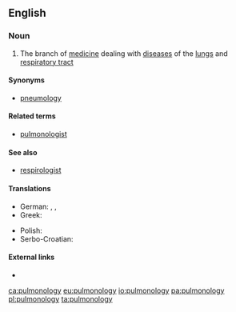 ==English==

===Noun===
{{en-noun|-}}

# {{context|medicine|lang=en}} The branch of [[medicine]] dealing with [[disease]]s of the [[lungs]] and [[respiratory tract]]

====Synonyms====
* [[pneumology]]

====Related terms====
*[[pulmonologist]]

====See also====
*[[respirologist]]

====Translations====
{{trans-top|the branch of medicine dealing with diseases of the lungs and respiratory tract}}
* German: {{t+|de|Pulmonologie|f}}, {{t+|de|Pulmologie|f}}, {{t+|de|Pneumologie|f}}
* Greek: {{t+|el|πνευμονολογία|f}}
{{trans-mid}}
* Polish: {{t+|pl|pulmonologia|f}}
* Serbo-Croatian: {{t+|sh|pulmologija|f}}
{{trans-bottom}}

====External links====
* {{pedialite}}

[[ca:pulmonology]]
[[eu:pulmonology]]
[[io:pulmonology]]
[[pa:pulmonology]]
[[pl:pulmonology]]
[[ta:pulmonology]]